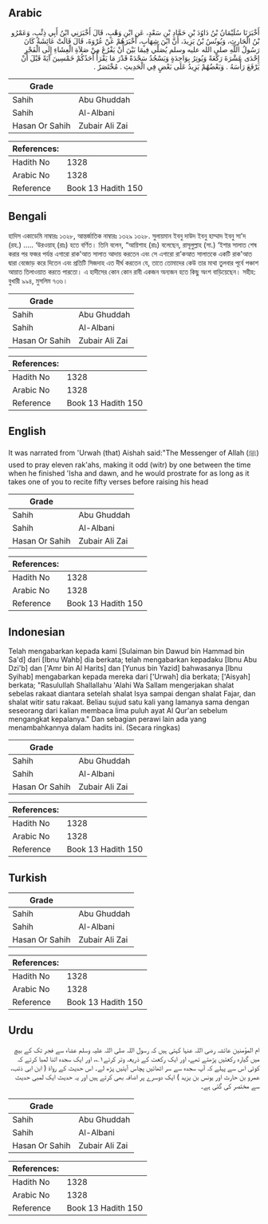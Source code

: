 ## Arabic


<div dir="rtl" lang="ar" style={{fontSize:'larger',backgroundColor:'#f8f9fa',padding:20}}>
أَخْبَرَنَا سُلَيْمَانُ بْنُ دَاوُدَ بْنِ حَمَّادِ بْنِ سَعْدٍ، عَنِ ابْنِ وَهْبٍ، قَالَ أَخْبَرَنِي ابْنُ أَبِي ذِئْبٍ، وَعَمْرُو بْنُ الْحَارِثِ، وَيُونُسُ بْنُ يَزِيدَ، أَنَّ ابْنَ شِهَابٍ، أَخْبَرَهُمْ عَنْ عُرْوَةَ، قَالَ قَالَتْ عَائِشَةُ كَانَ رَسُولُ اللَّهِ صلى الله عليه وسلم يُصَلِّي فِيمَا بَيْنَ أَنْ يَفْرُغَ مِنْ صَلاَةِ الْعِشَاءِ إِلَى الْفَجْرِ إِحْدَى عَشْرَةَ رَكْعَةً وَيُوتِرُ بِوَاحِدَةٍ وَيَسْجُدُ سَجْدَةً قَدْرَ مَا يَقْرَأُ أَحَدُكُمْ خَمْسِينَ آيَةً قَبْلَ أَنْ يَرْفَعَ رَأْسَهُ ‏.‏ وَبَعْضُهُمْ يَزِيدُ عَلَى بَعْضٍ فِي الْحَدِيثِ ‏.‏ مُخْتَصَرٌ ‏.‏
</div>
<div style={{backgroundColor:'#f8f9fa',padding:20, marginBottom: 10}}><table> <thead> <tr> <th>Grade</th> <th></th> </tr> </thead> <tbody> <tr><td>Sahih</td><td>Abu Ghuddah</td></tr><tr><td>Sahih</td><td>Al-Albani</td></tr><tr><td>Hasan Or Sahih</td><td>Zubair Ali Zai</td></tr></tbody></table><table> <thead> <tr> <th>References:</th> <th></th> </tr> </thead> <tbody><tr><td>Hadith No</td><td>1328</td></tr><tr><td>Arabic No</td><td>1328</td></tr><tr><td>Reference</td><td>Book 13 Hadith 150</td></tr></tbody></table></div>

## Bengali


<div dir="ltr" lang="bn" style={{fontSize:'larger',backgroundColor:'#f8f9fa',padding:20}}>
হাদিস একাডেমি নাম্বারঃ ১৩২৮, আন্তর্জাতিক নাম্বারঃ ১৩২৯ ১৩২৮. সুলায়মান ইবনু দাউদ ইবনু হাম্মাদ ইবনু সা'দ (রহ.) ..... ‘উরওয়াহ্ (রাঃ) হতে বর্ণিত। তিনি বলেন, “আয়িশাহ (রাঃ) বলেছেন, রাসূলুল্লাহ (সা.) ‘ইশার সালাত শেষ করার পর ফজর পর্যন্ত এগারো রাক'আত সালাত আদায় করতেন এবং সে এগারো রা’কআত সালাতকে একটি রাক'আত দ্বারা বেজোড় করে দিতেন এবং প্রতিটি সিজদাহ এত দীর্ঘ করতেন যে, তাতে তোমাদের কেউ তার মাথা তুলবার পূর্বে পঞ্চাশ আয়াত তিলাওয়াত করতে পারতো। এ হাদীসের কোন কোন রাবী একজন অন্যজন হতে কিছু অংশ বাড়িয়েছেন। সহীহ: বুখারী ৯৯৪, মুসলিম ৭৩৬।
</div>
<div style={{backgroundColor:'#f8f9fa',padding:20, marginBottom: 10}}><table> <thead> <tr> <th>Grade</th> <th></th> </tr> </thead> <tbody> <tr><td>Sahih</td><td>Abu Ghuddah</td></tr><tr><td>Sahih</td><td>Al-Albani</td></tr><tr><td>Hasan Or Sahih</td><td>Zubair Ali Zai</td></tr></tbody></table><table> <thead> <tr> <th>References:</th> <th></th> </tr> </thead> <tbody><tr><td>Hadith No</td><td>1328</td></tr><tr><td>Arabic No</td><td>1328</td></tr><tr><td>Reference</td><td>Book 13 Hadith 150</td></tr></tbody></table></div>

## English


<div dir="ltr" lang="en" style={{fontSize:'larger',backgroundColor:'#f8f9fa',padding:20}}>
It was narrated from 'Urwah (that) Aishah said:"The Messenger of Allah (ﷺ) used to pray eleven rak'ahs, making it odd (witr) by one between the time when he finished 'Isha and dawn, and he would prostrate for as long as it takes one of you to recite fifty verses before raising his head
</div>
<div style={{backgroundColor:'#f8f9fa',padding:20, marginBottom: 10}}><table> <thead> <tr> <th>Grade</th> <th></th> </tr> </thead> <tbody> <tr><td>Sahih</td><td>Abu Ghuddah</td></tr><tr><td>Sahih</td><td>Al-Albani</td></tr><tr><td>Hasan Or Sahih</td><td>Zubair Ali Zai</td></tr></tbody></table><table> <thead> <tr> <th>References:</th> <th></th> </tr> </thead> <tbody><tr><td>Hadith No</td><td>1328</td></tr><tr><td>Arabic No</td><td>1328</td></tr><tr><td>Reference</td><td>Book 13 Hadith 150</td></tr></tbody></table></div>

## Indonesian


<div dir="ltr" lang="id" style={{fontSize:'larger',backgroundColor:'#f8f9fa',padding:20}}>
Telah mengabarkan kepada kami [Sulaiman bin Dawud bin Hammad bin Sa'd] dari [Ibnu Wahb] dia berkata; telah mengabarkan kepadaku [Ibnu Abu Dzi'b] dan ['Amr bin Al Harits] dan [Yunus bin Yazid] bahwasanya [Ibnu Syihab] mengabarkan kepada mereka dari ['Urwah] dia berkata; ['Aisyah] berkata; "Rasulullah Shallallahu 'Alahi Wa Sallam mengerjakan shalat sebelas rakaat diantara setelah shalat Isya sampai dengan shalat Fajar, dan shalat witir satu rakaat. Beliau sujud satu kali yang lamanya sama dengan seseorang dari kalian membaca lima puluh ayat Al Qur'an sebelum mengangkat kepalanya." Dan sebagian perawi lain ada yang menambahkannya dalam hadits ini. (Secara ringkas)
</div>
<div style={{backgroundColor:'#f8f9fa',padding:20, marginBottom: 10}}><table> <thead> <tr> <th>Grade</th> <th></th> </tr> </thead> <tbody> <tr><td>Sahih</td><td>Abu Ghuddah</td></tr><tr><td>Sahih</td><td>Al-Albani</td></tr><tr><td>Hasan Or Sahih</td><td>Zubair Ali Zai</td></tr></tbody></table><table> <thead> <tr> <th>References:</th> <th></th> </tr> </thead> <tbody><tr><td>Hadith No</td><td>1328</td></tr><tr><td>Arabic No</td><td>1328</td></tr><tr><td>Reference</td><td>Book 13 Hadith 150</td></tr></tbody></table></div>

## Turkish


<div dir="ltr" lang="tr" style={{fontSize:'larger',backgroundColor:'#f8f9fa',padding:20}}>

</div>
<div style={{backgroundColor:'#f8f9fa',padding:20, marginBottom: 10}}><table> <thead> <tr> <th>Grade</th> <th></th> </tr> </thead> <tbody> <tr><td>Sahih</td><td>Abu Ghuddah</td></tr><tr><td>Sahih</td><td>Al-Albani</td></tr><tr><td>Hasan Or Sahih</td><td>Zubair Ali Zai</td></tr></tbody></table><table> <thead> <tr> <th>References:</th> <th></th> </tr> </thead> <tbody><tr><td>Hadith No</td><td>1328</td></tr><tr><td>Arabic No</td><td>1328</td></tr><tr><td>Reference</td><td>Book 13 Hadith 150</td></tr></tbody></table></div>

## Urdu


<div dir="rtl" lang="ur" style={{fontSize:'larger',backgroundColor:'#f8f9fa',padding:20}}>
ام المؤمنین عائشہ رضی اللہ عنہا کہتی ہیں کہ رسول اللہ صلی اللہ علیہ وسلم عشاء سے فجر تک کے بیچ میں گیارہ رکعتیں پڑھتے تھے، اور ایک رکعت کے ذریعہ وتر کرتے۱؎، اور ایک سجدہ اتنا لمبا کرتے کہ کوئی اس سے پہلے کہ آپ سجدہ سے سر اٹھائیں پچاس آیتیں پڑھ لے۔ اس حدیث کے رواۃ ( ابن ابی ذئب، عمرو بن حارث اور یونس بن یزید ) ایک دوسرے پر اضافہ بھی کرتے ہیں اور یہ حدیث ایک لمبی حدیث سے مختصر کی گئی ہے۔
</div>
<div style={{backgroundColor:'#f8f9fa',padding:20, marginBottom: 10}}><table> <thead> <tr> <th>Grade</th> <th></th> </tr> </thead> <tbody> <tr><td>Sahih</td><td>Abu Ghuddah</td></tr><tr><td>Sahih</td><td>Al-Albani</td></tr><tr><td>Hasan Or Sahih</td><td>Zubair Ali Zai</td></tr></tbody></table><table> <thead> <tr> <th>References:</th> <th></th> </tr> </thead> <tbody><tr><td>Hadith No</td><td>1328</td></tr><tr><td>Arabic No</td><td>1328</td></tr><tr><td>Reference</td><td>Book 13 Hadith 150</td></tr></tbody></table></div>